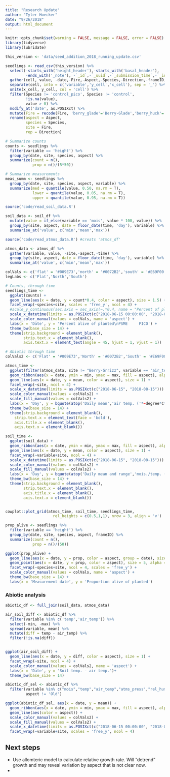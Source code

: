 ```yaml
---
title: "Research Update"
author: "Tyler Hoecker"
date: "9/26/2018"
output: html_document
---
```

```r
knitr::opts_chunk$set(warning = FALSE, message = FALSE, error = FALSE)
library(tidyverse)
library(lubridate)
```

```r
this_version <- 'data/seed_addition_2018_running_update.csv'

seedlings <- read_csv(this_version) %>% 
  select(-starts_with('height_header'),-starts_with('basal_header'), 
         -ends_with('_note'), -`_id`,-`_uuid`,-`_submission_time`,-`_index`) %>% 
  gather(cell, value, -date,-Fire,-Aspect,-Species,-Direction,-frameID,-Notes) %>% 
  separate(cell, into = c('variable','y_cell','x_cell'), sep = '_') %>%
  unite(x_cell, y_cell, col = 'cell') %>% 
  filter(Species != 'control_pico', Species != 'control', 
         !is.na(value),
         value > 0) %>% 
  modify_at('date', as.POSIXct) %>% 
  mutate(Fire = recode(Fire, 'berry_glade'='Berry-Glade','berry_huck'='Berry-Huck', 'buffalo'='Buffalo', 'maple'='Maple')) %>%
  rename(aspect = Aspect,
         species = Species,
         site = Fire,
         rep = Direction) 

# Summarize counts
counts <- seedlings %>% 
  filter(variable == 'height') %>% 
  group_by(date, site, species, aspect) %>%
  summarize(count = n(),
            prop = n()/(5*50))

# Summarize measurements
meas_summ <- seedlings %>% 
  group_by(date, site, species, aspect, variable) %>% 
  summarize(med = quantile(value, 0.50, na.rm = T),
            lower = quantile(value, 0.05, na.rm = T),
            upper = quantile(value, 0.95, na.rm = T))
```

```r
source('code/read_soil_data.R')

soil_data <- soil_df %>% 
  mutate(value = if_else(variable == 'mois', value * 100, value)) %>% 
  group_by(site, aspect, date = floor_date(time, 'day'), variable) %>%
  summarise_at('value', c('min','mean','max')) 
```

```r
source('code/read_atmos_data.R') #creats 'atmos_df'

atmos_data <- atmos_df %>% 
  gather(variable, value, -site,-aspect,-time) %>%
  group_by(site, aspect, date = floor_date(time, 'day'), variable) %>% 
  summarise_at('value', c('min','mean','max'))
```

```r
colVals <- c('flat' = '#009E73','north' = '#0072B2','south' = '#E69F00')
legLabs <- c('Flat','North','South')

# Counts, through time 
seedlings_time <- 
  ggplot(counts) +
  geom_line(aes(x = date, y = count*0.4, color = aspect), size = 1.5) +
  facet_wrap(~species+site, scales = 'free_y', ncol = 4) +
  #scale_y_continuous(sec.axis = sec_axis(~.*0.4, name = "Percent of planted")) +
  scale_x_datetime(limits = as.POSIXct(c("2018-06-15 00:00:00", "2018-08-15 00:00:00"))) +
  scale_color_manual(values = colVals, name = 'aspect') +
  labs(x = 'Date', y = 'Percent alive of planted\nPSME     PICO') +  
  theme_bw(base_size = 14) +
  theme(strip.background = element_blank(),
        strip.text.x = element_blank(),
        axis.text.x = element_text(angle = 45, hjust = 1, vjust = 1))

# Abiotic through time
colVals2 <- c('Flat' = '#009E73','North' = '#0072B2','South' = '#E69F00')

atmos_time <- 
  ggplot(filter(atmos_data, site != "Berry-Grrizz", variable == 'air_temp')) +
  geom_ribbon(aes(x = date, ymin = min, ymax = max, fill = aspect), alpha = 0.6) +
  geom_line(aes(x = date, y = mean, color = aspect), size = 1) +
  facet_wrap(~site, ncol = 4) +
  scale_x_datetime(limits = as.POSIXct(c("2018-06-15", "2018-08-15"))) +
  scale_color_manual(values = colVals2) +
  scale_fill_manual(values = colVals2) +
  labs(x = 'Day', y = bquote(atop('Daily mean','air temp. ('*~degree*C*')'))) +
  theme_bw(base_size = 14) + 
  theme(strip.background = element_blank(),
    strip.text.x = element_text(face = 'bold'),
    axis.title.x = element_blank(),
    axis.text.x = element_blank())

soil_time <- 
  ggplot(soil_data) +
  geom_ribbon(aes(x = date, ymin = min, ymax = max, fill = aspect), alpha = 0.6) +
  geom_line(aes(x = date, y = mean, color = aspect), size = 1) +
  facet_wrap(~variable+site, ncol = 4) +
  scale_x_datetime(limits = as.POSIXct(c("2018-06-15", "2018-08-15"))) +
  scale_color_manual(values = colVals2) +
  scale_fill_manual(values = colVals2) +
  labs(x = 'Day', y = bquote(atop('Daily mean and range','mois./temp. ('*mu*'m'*~m^2*','*~degree*C*')'))) + 
  theme_bw(base_size = 14) + 
  theme(strip.background = element_blank(),
        strip.text.x = element_blank(),
        axis.title.x = element_blank(),
        axis.text.x = element_blank())


cowplot::plot_grid(atmos_time, soil_time, seedlings_time, 
                     rel_heights = c(0.5,1,1), nrow = 3, align = 'v')
```


```r
prop_alive <- seedlings %>% 
  filter(variable == 'height') %>% 
  group_by(date, site, species, aspect, frameID) %>%
  summarize(count = n(),
            prop = n()/(50))

ggplot(prop_alive) +
  geom_line(aes(x = date, y = prop, color = aspect, group = date), size = 1, alpha = 0.5) +
  geom_point(aes(x = date, y = prop, color = aspect), size = 5, alpha = 0.5) +
  facet_wrap(~species+site, ncol = 4, scales = 'free_y') +
  scale_color_manual(values = colVals, name = 'aspect') +
  theme_bw(base_size = 14) +
  labs(x = 'Measurement date', y = 'Proportion alive of planted')
```


### Abiotic analysis
```r
abiotic_df <- full_join(soil_data, atmos_data) 

air_soil_diff <- abiotic_df %>% 
  filter(variable %in% c('temp','air_temp')) %>%
  select(-min, -max) %>% 
  spread(variable, mean) %>% 
  mutate(diff = temp - air_temp) %>% 
  filter(!is.na(diff))


ggplot(air_soil_diff) +
  geom_line(aes(x = date, y = diff, color = aspect), size = 1) +
  facet_wrap(~site, ncol = 4) +
  scale_color_manual(values = colVals2, name = 'aspect') +
  labs(x = 'Date', y = 'Soil temp. - air temp.')+
  theme_bw(base_size = 14)
```


```r
abiotic_df_sel <- abiotic_df %>% 
  filter(variable %in% c("mois","temp","air_temp","atms_press","rel_hum"),
         aspect != 'Old')

ggplot(abiotic_df_sel, aes(x = date, y = mean)) +
  geom_ribbon(aes(x = date, ymin = min, ymax = max, fill = aspect), alpha = 0.6) +
  geom_line(aes(color = aspect)) +
  scale_color_manual(values = colVals2) +
  scale_fill_manual(values = colVals2) +
  scale_x_datetime(limits = as.POSIXct(c("2018-06-15 00:00:00", "2018-08-15 00:00:00"))) +
  facet_wrap(~variable+site, scales = 'free_y', ncol = 4) 
```


## Next steps
+ Use allomteric model to calculate relative growth rate. Will "detrend" growth and may reveal variation by aspect that is not clear now.
+ 

